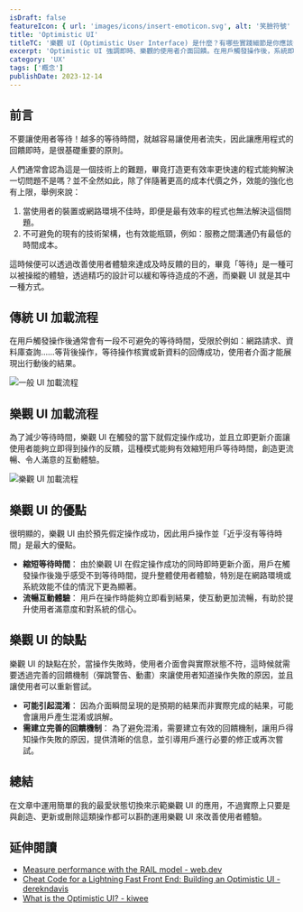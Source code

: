 ```yaml
---
isDraft: false
featureIcon: { url: 'images/icons/insert-emoticon.svg', alt: '笑臉符號' }
title: 'Optimistic UI'
titleTC: '樂觀 UI (Optimistic User Interface) 是什麼？有哪些實踐細節是你應該注意的？'
excerpt: 'Optimistic UI 強調即時、樂觀的使用者介面回饋。在用戶觸發操作後，系統即時假定成功，迅速更新介面，提升使用者體驗。這種方法有效縮短用戶等待時間，創造更流暢、令人滿意的互動體驗。'
category: 'UX'
tags: ['概念']
publishDate: 2023-12-14
---
```


## 前言

不要讓使用者等待！越多的等待時間，就越容易讓使用者流失，因此讓應用程式的回饋即時，是很基礎重要的原則。

人們通常會認為這是一個技術上的難題，畢竟打造更有效率更快速的程式能夠解決一切問題不是嗎？並不全然如此，除了伴隨著更高的成本代價之外，效能的強化也有上限，舉例來說：

1. 當使用者的裝置或網路環境不佳時，即便是最有效率的程式也無法解決這個問題。
2. 不可避免的現有的技術架構，也有效能瓶頸，例如：服務之間溝通仍有最低的時間成本。

這時候便可以透過改善使用者體驗來達成及時反饋的目的，畢竟「等待」是一種可以被操縱的體驗，透過精巧的設計可以緩和等待造成的不適，而樂觀 UI 就是其中一種方式。

## 傳統 UI 加載流程

在用戶觸發操作後通常會有一段不可避免的等待時間，受限於例如：網路請求、資料庫查詢……等背後操作，等待操作核實或新資料的回傳成功，使用者介面才能展現出行動後的結果。

![一般 UI 加載流程](./loading-ui.svg)

## 樂觀 UI 加載流程

為了減少等待時間，樂觀 UI 在觸發的當下就假定操作成功，並且立即更新介面讓使用者能夠立即得到操作的反饋，這種模式能夠有效縮短用戶等待時間，創造更流暢、令人滿意的互動體驗。

![樂觀 UI 加載流程](./optimistic-ui.svg)

## 樂觀 UI 的優點

很明顯的，樂觀 UI 由於預先假定操作成功，因此用戶操作並「近乎沒有等待時間」是最大的優點。

- **縮短等待時間**： 由於樂觀 UI 在假定操作成功的同時即時更新介面，用戶在觸發操作後幾乎感受不到等待時間，提升整體使用者體驗，特別是在網路環境或系統效能不佳的情況下更為顯著。
- **流暢互動體驗**： 用戶在操作時能夠立即看到結果，使互動更加流暢，有助於提升使用者滿意度和對系統的信心。

## 樂觀 UI 的缺點

樂觀 UI 的缺點在於，當操作失敗時，使用者介面會與實際狀態不符，這時候就需要透過完善的回饋機制（彈跳警告、動畫）來讓使用者知道操作失敗的原因，並且讓使用者可以重新嘗試。

- **可能引起混淆**： 因為介面瞬間呈現的是預期的結果而非實際完成的結果，可能會讓用戶產生混淆或誤解。
- **需建立完善的回饋機制**： 為了避免混淆，需要建立有效的回饋機制，讓用戶得知操作失敗的原因，提供清晰的信息，並引導用戶進行必要的修正或再次嘗試。

## 總結

在文章中運用簡單的我的最愛狀態切換來示範樂觀 UI 的應用，不過實際上只要是與創造、更新或刪除這類操作都可以斟酌運用樂觀 UI 來改善使用者體驗。

## 延伸閱讀

- [Measure performance with the RAIL model - web.dev](https://web.dev/articles/rail?hl=en)
- [Cheat Code for a Lightning Fast Front End: Building an Optimistic UI - derekndavis](https://derekndavis.com/posts/lightning-fast-front-end-build-optimistic-ui)
- [What is the Optimistic UI? - kiwee](https://kiwee.eu/blog/what-is-the-optimistic-ui/)
